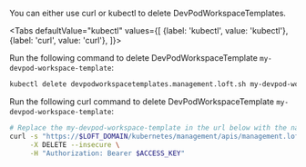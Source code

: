 

You can either use curl or kubectl to delete DevPodWorkspaceTemplates.

<Tabs
    defaultValue="kubectl"
    values={[
      {label: 'kubectl', value: 'kubectl'},
      {label: 'curl', value: 'curl'},
    ]}>
  <TabItem value="kubectl">


Run the following command to delete DevPodWorkspaceTemplate `my-devpod-workspace-template`:
```bash
kubectl delete devpodworkspacetemplates.management.loft.sh my-devpod-workspace-template 
```


  </TabItem>
  <TabItem value="curl">


Run the following curl command to delete DevPodWorkspaceTemplate `my-devpod-workspace-template`:
```bash
# Replace the my-devpod-workspace-template in the url below with the name of the DevPodWorkspaceTemplate you want to delete
curl -s "https://$LOFT_DOMAIN/kubernetes/management/apis/management.loft.sh/v1/devpodworkspacetemplates/my-devpod-workspace-template" \
     -X DELETE --insecure \
     -H "Authorization: Bearer $ACCESS_KEY"
```


  </TabItem>
</Tabs>
